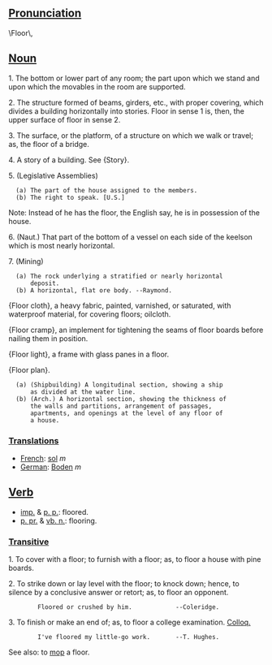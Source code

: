 ==[[Pronunciation]]==
\Floor\,

==[[Noun]]==

1. The bottom or lower part of any room; the part upon which we stand and upon which the movables in the room are  supported.

2. The structure formed of beams, girders, etc., with proper covering, which divides a building horizontally into stories. Floor in sense 1 is, then, the upper surface of  floor in sense 2.

3. The surface, or the platform, of a structure on which we walk or travel; as, the floor of a bridge.

4. A story of a building. See {Story}.

5. (Legislative Assemblies) 
   (a) The part of the house assigned to the members.
   (b) The right to speak. [U.S.]

Note: Instead of he has the floor, the English say, he is in possession of the house.

6. (Naut.) That part of the bottom of a vessel on each side of the keelson which is most nearly horizontal.

7. (Mining)
   (a) The rock underlying a stratified or nearly horizontal
       deposit.
   (b) A horizontal, flat ore body. --Raymond.

{Floor cloth}, a heavy fabric, painted, varnished, or saturated, with waterproof material, for covering floors; oilcloth.

{Floor cramp}, an implement for tightening the seams of floor boards before nailing them in position.

{Floor light}, a frame with glass panes in a floor.

{Floor plan}.
   (a) (Shipbuilding) A longitudinal section, showing a ship
       as divided at the water line.
   (b) (Arch.) A horizontal section, showing the thickness of
       the walls and partitions, arrangement of passages,
       apartments, and openings at the level of any floor of
       a house.

===[[Translations]]===

*[[French]]: [[sol]] ''m''
*[[German]]: [[Boden]] ''m''

==[[Verb]]==
* [[imp.]] & [[p. p.]]: floored.
*[[p. pr.]] & [[vb. n.]]: flooring.

===[[Transitive]]===
1. To cover with a floor; to furnish with a floor; as, to floor a house with pine boards.

2. To strike down or lay level with the floor; to knock down; hence, to silence by a conclusive answer or retort; as, to floor an opponent.

         Floored or crushed by him.            --Coleridge.

3. To finish or make an end of; as, to floor a college examination. [[Colloq.]]

         I've floored my little-go work.       --T. Hughes.

See also: to [[mop]] a floor.